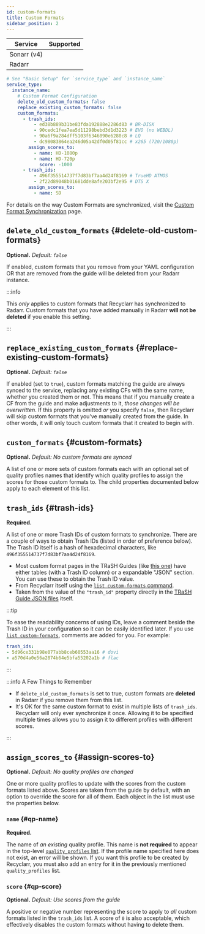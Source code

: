 ```yaml
---
id: custom-formats
title: Custom Formats
sidebar_position: 2
---
```


| Service     |                        Supported                         |
| ----------- | :------------------------------------------------------: |
| Sonarr (v4) | <icon icon="mdi:check-bold" height="24" color="green" /> |
| Radarr      | <icon icon="mdi:check-bold" height="24" color="green" /> |

```yml
# See "Basic Setup" for `service_type` and `instance_name`
service_type:
  instance_name:
    # Custom Format Configuration
    delete_old_custom_formats: false
    replace_existing_custom_formats: false
    custom_formats:
      - trash_ids:
          - ed38b889b31be83fda192888e2286d83 # BR-DISK
          - 90cedc1fea7ea5d11298bebd3d1d3223 # EVO (no WEBDL)
          - 90a6f9a284dff5103f6346090e6280c8 # LQ
          - dc98083864ea246d05a42df0d05f81cc # x265 (720/1080p)
        assign_scores_to:
          - name: HD-1080p
          - name: HD-720p
            score: -1000
      - trash_ids:
          - 496f355514737f7d83bf7aa4d24f8169 # TrueHD ATMOS
          - 2f22d89048b01681dde8afe203bf2e95 # DTS X
        assign_scores_to:
          - name: SD
```

For details on the way Custom Formats are synchronized, visit the [Custom Format
Synchronization][cfsync] page.

[cfsync]: /behavior/custom-formats.mdx

## `delete_old_custom_formats` {#delete-old-custom-formats}

**Optional.** *Default: `false`*

If enabled, custom formats that you remove from your YAML configuration OR that are removed from the
guide will be deleted from your Radarr instance.

:::info

This *only* applies to custom formats that Recyclarr has synchronized to Radarr. Custom formats that
you have added manually in Radarr **will not be deleted** if you enable this setting.

:::

## `replace_existing_custom_formats` {#replace-existing-custom-formats}

**Optional.** *Default: `false`*

If enabled (set to `true`), custom formats matching the guide are always synced to the service,
replacing any existing CFs with the same name, whether you created them or not. This means that if
you manually create a CF from the guide and make adjustments to it, *those changes will be
overwritten*. If this property is omitted *or* you specify `false`, then Recyclarr will skip custom
formats that you've manually created from the guide. In other words, it will only touch custom
formats that it created to begin with.

## `custom_formats` {#custom-formats}

**Optional.** *Default: No custom formats are synced*

A list of one or more sets of custom formats each with an optional set of quality profiles names
that identify which quality profiles to assign the scores for those custom formats to. The child
properties documented below apply to each element of this list.

## `trash_ids` {#trash-ids}

**Required.**

A list of one or more Trash IDs of custom formats to synchronize. There are a couple of ways to
obtain Trash IDs (listed in order of preference below). The Trash ID itself is a hash of hexadecimal
characters, like `496f355514737f7d83bf7aa4d24f8169`.

- Most custom format pages in the TRaSH Guides (like [this one][guidecfs]) have either tables (with
  a Trash ID column) or a expandable "JSON" section. You can use these to obtain the Trash ID value.
- From Recyclarr itself using the [`list custom-formats` command][listcfs].
- Taken from the value of the `"trash_id"` property directly in the [TRaSH Guide JSON
  files][radarrjson] itself.

:::tip

To ease the readability concerns of using IDs, leave a comment beside the Trash ID in your
configuration so it can be easily identified later. If you use [`list custom-formats`][listcfs],
comments are added for you. For example:

```yml
trash_ids:
- 5d96ce331b98e077abb8ceb60553aa16 # dovi
- a570d4a0e56a2874b64e5bfa55202a1b # flac
```

:::

:::info A Few Things to Remember

- If `delete_old_custom_formats` is set to true, custom formats are **deleted** in Radarr if you
  remove them from this list.
- It's OK for the same custom format to exist in multiple lists of `trash_ids`. Recyclarr will only
  ever synchronize it once. Allowing it to be specified multiple times allows you to assign it to
  different profiles with different scores.

:::

## `assign_scores_to` {#assign-scores-to}

**Optional.** *Default: No quality profiles are changed*

One or more quality profiles to update with the scores from the custom formats listed above. Scores
are taken from the guide by default, with an option to override the score for all of them. Each
object in the list must use the properties below.

### `name` {#qp-name}

**Required.**

The name of *an existing* quality profile. This name is **not required** to appear in the top-level
[`quality_profiles` list][qps]. If the profile name specified here does not exist, an error will be
shown. If you want this profile to be created by Recyclarr, you must also add an entry for it in the
previously mentioned `quality_profiles` list.

[qps]: ./quality-profiles.mdx

### `score` {#qp-score}

**Optional.** *Default: Use scores from the guide*

A positive or negative number representing the score to apply to *all* custom formats listed in the
`trash_ids` list. A score of `0` is also acceptable, which effectively disables the custom formats
without having to delete them.

[guidecfs]: https://trash-guides.info/Radarr/Radarr-collection-of-custom-formats/
[listcfs]: /cli/list/list-custom-formats.mdx
[radarrjson]: https://github.com/TRaSH-/Guides/tree/master/docs/json/radarr/cf
